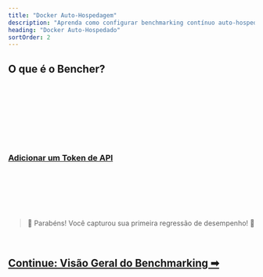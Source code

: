 ```yaml
---
title: "Docker Auto-Hospedagem"
description: "Aprenda como configurar benchmarking contínuo auto-hospedado com Bencher"
heading: "Docker Auto-Hospedado"
sortOrder: 2
---
```



## O que é o Bencher?

<BencherIntro />

<br />

<DockerSelfHosted />

<br />

<DockerInstall />

<br />

<QSInstallCli />

<br />

<DockerRunServers />

<br />

<DockerBencherHost />

<br />

<DockerSelfHostedAccount />

<br />

<QSApiToken>
    <h3><a id="add-api-token" href="http://localhost:3000/console/users/tokens/add?back=aHR0cHM6Ly9iZW5jaGVyLmRldi9wdC9kb2NzL3R1dG9yaWFsL3F1aWNrLXN0YXJ0LyNhZGQtYXBpLXRva2Vu">Adicionar um Token de API</a></h3>
</QSApiToken>

<br />

<QSCreateProject />

<br />

<QSRunReport />

<br />

<QSGenerateAlert />

<br />
<br />

> 🐰 Parabéns! Você capturou sua primeira regressão de desempenho! 🎉

<br />

<h2><a href="/pt/docs/explanation/benchmarking/">Continue: Visão Geral do Benchmarking ➡</a></h2>